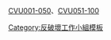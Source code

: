 [[Template:反破壞工作小組成員名單|CVU001-050]]、[[Template:反破壞工作小組成員名單2|CVU051-100]]
<noinclude>
[[Category:反破壞工作小組模板]]
</noinclude>